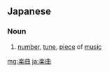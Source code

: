 {{also|樂曲}}

==Japanese==
{{ja-kanjitab|がく|k1=がっ|きょく|yomi=o}}

===Noun===
{{ja-noun|がっきょく}}

# [[number]], [[tune]], [[piece]] of [[music]]

[[mg:楽曲]]
[[ja:楽曲]]